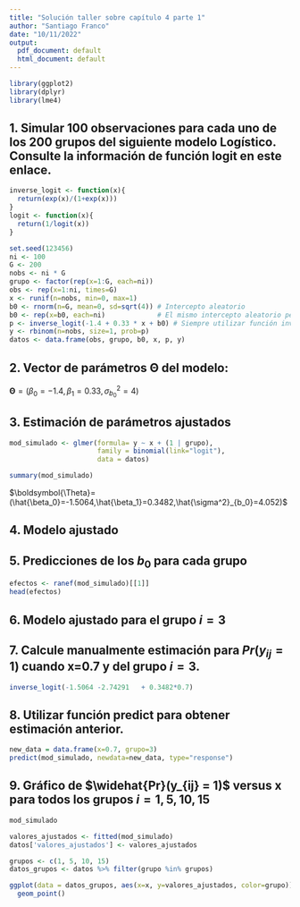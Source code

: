 ```yaml
---
title: "Solución taller sobre capítulo 4 parte 1"
author: "Santiago Franco"
date: "10/11/2022"
output:
  pdf_document: default
  html_document: default
---
```


```r
library(ggplot2)
library(dplyr)
library(lme4)
```

\begin{align} 
y_{ij} &\sim  Bernoulli(p_{ij}) \\ 
\text{logit}(p_{ij}) &= -1.4 + b_{0i} + 0.33 \, x_{ij} \\
x &\sim \text{Unif}(0, 1) \\
b_0 &\sim N(0, 4)
\end{align}


## 1. Simular 100 observaciones para cada uno de los 200 grupos del siguiente modelo Logístico. Consulte la información de función logit en este enlace.

```r
inverse_logit <- function(x){
  return(exp(x)/(1+exp(x)))
}
logit <- function(x){
  return(1/logit(x))
}
```


```r
set.seed(123456)
ni <- 100
G <- 200
nobs <- ni * G
grupo <- factor(rep(x=1:G, each=ni))
obs <- rep(x=1:ni, times=G)
x <- runif(n=nobs, min=0, max=1)
b0 <- rnorm(n=G, mean=0, sd=sqrt(4)) # Intercepto aleatorio
b0 <- rep(x=b0, each=ni)             # El mismo intercepto aleatorio pero repetido
p <- inverse_logit(-1.4 + 0.33 * x + b0) # Siempre utilizar función inversa a la planteada en el modelo
y <- rbinom(n=nobs, size=1, prob=p)
datos <- data.frame(obs, grupo, b0, x, p, y)
```

## 2. Vector de parámetros $\boldsymbol{\Theta}$ del modelo:

$\boldsymbol{\Theta}=(\beta_0=-1.4,\beta_1=0.33,\sigma^2_{b_0}=4)$


## 3. Estimación de parámetros ajustados

```r
mod_simulado <- glmer(formula= y ~ x + (1 | grupo),
                      family = binomial(link="logit"),
                      data = datos)
```

```r
summary(mod_simulado)
```

$\boldsymbol{\Theta}=(\hat{\beta_0}=-1.5064,\hat{\beta_1}=0.3482,\hat{\sigma^2}_{b_0}=4.052)$

## 4. Modelo ajustado


\begin{align} 
y_{ij} &\sim  Bernoulli(\hat{p_{ij}}) \\ 
\text{logit}(\hat{p_{ij}}) &= -1.5064 + b_{0i} + 0.3482 \, x_{ij} \\
b_0 &\sim N(0, 4.052)
\end{align}


## 5. Predicciones de los $b_0$ para cada grupo


```r
efectos <- ranef(mod_simulado)[[1]]
head(efectos)
```

## 6. Modelo ajustado para el grupo $i=3$

\begin{align} 
y_{ij} &\sim  Bernoulli(\hat{p_{3j}}) \\ 
\text{logit}(\hat{p_{3j}}) &= -1.5064 -2.74291	 + 0.3482 \, x_{ij}
\end{align}

## 7. Calcule manualmente estimación para $Pr(y_{ij}=1)$ cuando x=0.7 y del grupo $i=3$.

```r
inverse_logit(-1.5064 -2.74291	 + 0.3482*0.7)
```

## 8. Utilizar función predict para obtener estimación anterior.

```r
new_data = data.frame(x=0.7, grupo=3)
predict(mod_simulado, newdata=new_data, type="response")
```


## 9. Gráfico de $\widehat{Pr}(y_{ij} = 1)$ versus x para todos los grupos $i=1, 5, 10, 15$


```r
mod_simulado
```
```r
valores_ajustados <- fitted(mod_simulado)
datos['valores_ajustados'] <- valores_ajustados
```

```r
grupos <- c(1, 5, 10, 15)
datos_grupos <- datos %>% filter(grupo %in% grupos)
```

```r
ggplot(data = datos_grupos, aes(x=x, y=valores_ajustados, color=grupo)) +
  geom_point()
```




